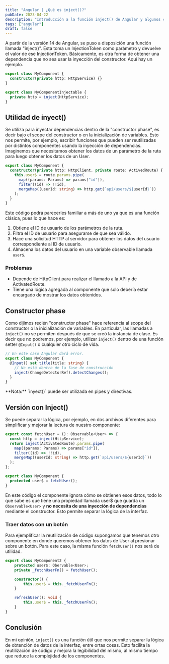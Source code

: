 ---
title: "Angular | ¿Qué es inject()?"
pubDate: 2023-04-22
description: "Introducción a la función inject() de Angular y algunos casos de uso"
tags: ["angular"]
draft: false
---


A partir de la versión 14 de Angular, se puso a disposición una función llamada "inject()". Esta toma un InjectionToken como parámetro y devuelve el valor de ese InjectionToken. Básicamente, es otra forma de obtener una dependencia que no sea usar la inyección del constructor. Aquí hay un ejemplo.

```typescript
export class MyComponent {
  constructor(private http: HttpService) {}
}

export class MyComponentInjectable {
  private http = inject(HttpService);
}
```

## Utilidad de inyect()

Se utiliza para inyectar dependencias dentro de la "constructor phase", es decir bajo el scope del constructor o en la inicialización de variables. Esto nos permite, por ejemplo, escribir funciones que pueden ser reutilizadas por distintos componentes usando la inyección de dependencias. Imaginemos que necesitamos obtener los datos de un parámetro de la ruta para luego obtener los datos de un User.

```typescript
export class MyComponent {
  constructor(private http: HttpClient, private route: ActivedRoute) {
    this.user$ = route.params.pipe(
      map((params: Params) => params["id"]),
      filter((id) => !!id),
      mergeMap((userId: string) => http.get(`api/users/${userId}`))
    );
  }
}
```

Este código podrá parecerles familiar a más de uno ya que es una función clásica, pues lo que hace es:

1.  Obtiene el ID de usuario de los parámetros de la ruta.
2.  Filtra el ID de usuario para asegurarse de que sea válido.
3.  Hace una solicitud HTTP al servidor para obtener los datos del usuario correspondiente al ID de usuario.
4.  Almacena los datos del usuario en una variable observable llamada `user$`.

### Problemas

- Depende de HttpClient para realizar el llamado a la API y de ActivatedRoute.
- Tiene una lógica agregada al componente que solo debería estar encargado de mostrar los datos obtenidos.

## Constructor phase

Como dijimos recién "constructor phase" hace referencia al scope del constructor o la inicialización de variables. En particular, las llamadas a `inject()` no se permiten después de que se creó la instancia de clase. Es decir que no podremos, por ejemplo, utilizar `inject()` dentro de una función setter `@Input()` o cualquier otro ciclo de vida.

```typescript
// En este caso Angular dará error.
export class MyComponent {
  @Input() set title(title: string) {
    // No está dentro de la fase de construcción
    inject(ChangeDetectorRef).detectChanges();
  }
}
```

<Aside title="Info">
  **Nota:** `inyect()` puede ser utilizada en pipes y directivas.
</Aside>

## Versión con Inject()

Se puede separar la lógica, por ejemplo, en dos archivos diferentes para simplificar y mejorar la lectura de nuestro componente:

<Tabs>
  
<TabItem label="fetch-user.ts">

```ts
export const fetchUser = (): Observable<User> => {
  const http = inject(HttpService);
  return inject(ActivatedRoute).params.pipe(
    map((params: Params) => params["id"]),
    filter((id) => !!id),
    mergeMap((userId: string) => http.get(`api/users/${userId}`))
  );
};
```

</TabItem>

<TabItem label="my-component.component.ts">

```ts
export class MyComponent {
  protected user$ = fetchUser();
}
```

</TabItem>

</Tabs>

En este código el componente ignora cómo se obtienen esos datos, todo lo que sabe es que tiene una propiedad llamada user$ que guarda un `Observable<User>` y **no necesita de una inyección de dependencias** mediante el constructor. Esto permite separar la lógica de la interfaz.

### Traer datos con un botón

Para ejemplificar la reutilización de código supongamos que tenemos otro componente en donde queremos obtener los datos de User al presionar sobre un botón. Para este caso, la misma función `fetchUser()` nos será de utilidad.

```typescript
export class MyComponent2 {
	protected user$: Obervable<User>;
	private _fetchUserFn() = fetchUser();

	constructor() {
		this.user$ = this._fetchUserFn();
	}

	refreshUser(): void {
		this.user$ = this._fetchUserFn();
	}
}
```

## Conclusión

En mi opinión, `inject()` es una función útil que nos permite separar la lógica de obtención de datos de la interfaz, entre ortas cosas. Esto facilita la reutilización de código y mejora la legibilidad del mismo, al mismo tiempo que reduce la complejidad de los componentes.

